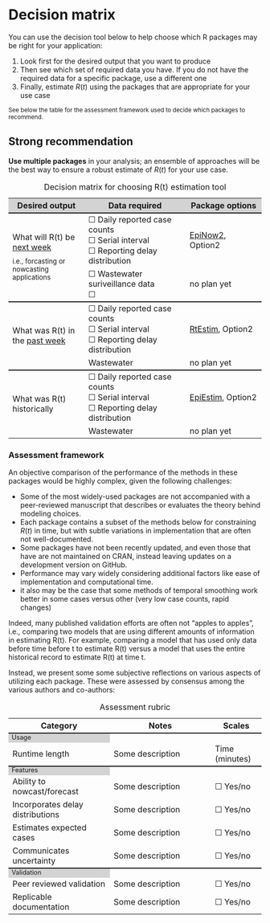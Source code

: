 # Decision matrix {#sec-top .unnumbered}

You can use the decision tool below to help choose which R packages may be right for your application:

1. Look first for the desired output that you want to produce
1. Then see which set of required data you have. If you do not have the required data for a specific package, use a different one
1. Finally, estimate $R(t)$ using the packages that are appropriate for your use case

<small>See below the table for the assessment framework used to decide which packages to recommend.</small>

::: {.callout-important}
## Strong recommendation
**Use multiple packages** in your analysis; an ensemble of approaches will be the best way to ensure a robust estimate of $R(t)$ for your use case. 
:::

```{=html}
<table>
    <caption>Decision matrix for choosing R(t) estimation tool</caption>
    <!---HEADING --->
    <tr style="border-top: none; background-color: lightgrey;">
      <th style="font-weight: bold; width: 30%">Desired output</th>
      <th style="font-weight: bold; width: 40%">Data required</th>
      <th style="font-weight: bold; width: 30%">Package options</th>
    </tr>
    <!---GROUP 1: NOW-CASTING --->
    <tr style="border-top: 2px solid;">
        <td rowspan="2">
          What will R(t) be <u>next week</u> <div style="height:10px;"><br></div>
          <small>i.e., forcasting or nowcasting applications</small>
        </td>
        <td>
          ☐ Daily reported case counts <div style="height:1px;"><br></div>
          ☐ Serial interval <div style="height:1px;"><br></div>
          ☐ Reporting delay distribution
        </td>
        <td>
            <a href="package_EpiNow2.html#sec-top">EpiNow2</a>, 
            Option2
        </td>
    </tr>
    <tr>
        <td> 
          ☐ Wastewater suriveillance data <div style="height:1px;"><br></div>
          ☐ 
        </td>
        <td>no plan yet</td>
    </tr>
    <!---GROUP 2: Recent Historical --->
    <tr style="border-top: 2px solid;">
        <td rowspan="2">
          What was R(t) in the <u> past week</u>
        </td>
        <td>
          ☐ Daily reported case counts <div style="height:1px;"><br></div>
          ☐ Serial interval <div style="height:1px;"><br></div>
          ☐ Reporting delay distribution
        </td>
        <td>
            <a href="package_RtEstim.html#sec-top">RtEstim</a>, 
            Option2
        </td>
    </tr>
    <tr>
        <td>Wastewater </td>
        <td>no plan yet</td>
    </tr>
    
        <!---GROUP 3: Past Historical --->
    <tr style="border-top: 2px solid;">
        <td rowspan="2">
          What was R(t) historically
        </td>
        <td>
          ☐ Daily reported case counts <div style="height:1px;"><br></div>
          ☐ Serial interval <div style="height:1px;"><br></div>
          ☐ Reporting delay distribution
        </td>
        <td>
            <a href="package_EpiEstim.html#sec-top">EpiEstim</a>, 
            Option2
        </td>
    </tr>
    <tr>
        <td>Wastewater </td>
        <td>no plan yet</td>
    </tr>
    
</table>

```

### Assessment framework {#sec-assessment}

An objective comparison of the performance of the methods in these packages would be highly complex, given the following challenges:

- Some of the most widely-used packages are not accompanied with a peer-reviewed manuscript that describes or evaluates the theory behind modeling choices. 
- Each package contains a subset of the methods below for constraining $R(t)$ in time, but with subtle variations in implementation that are often not well-documented. 
- Some packages have not been recently updated, and even those that have are not maintained on CRAN, instead leaving updates on a development version on GitHub. 
- Performance may vary widely considering additional factors like ease of implementation and computational time.
- it also may be the case that some methods of temporal smoothing work better
    in some cases versus other (very low case counts, rapid changes)

Indeed, many published validation efforts are often not "apples to apples", i.e., comparing two models that are using different amounts of information in estimating R(t). For example, comparing a model that has used only data before time before t to estimate R(t) versus a model that uses the entire historical record to estimate R(t) at time t.

Instead, we present some some subjective reflections on various aspects of utilizing each package. These were assessed by consensus among the various authors and co-authors:

```{=html}
<table>
    <caption>Assessment rubric</caption>
    <!---HEADING --->
    <tr style="border-top: none;">
      <th style="font-weight: bold; width: 40%">Category</th>
      <th style="font-weight: bold; width: 40%">Notes</th>
      <th style="font-weight: bold; width: 20%">Scales</th>
    </tr>
    
        <!------ SECTION 1: USAGE -------->
    <tr columnspan="3", style="background-color: lightgrey;border-top: 2px solid;margin-top: 1;margin-bottom: 1; line-height: 1;font-size: 0.8em;">
      <td> Usage </td>
    </tr>

    <tr>
        <td>Runtime length</td>
        <td>Some description</td>
        <td>
          Time (minutes)
        </td>
    </tr>
      
      <!------ SECTION 2: FEATURES -------->
    <tr columnspan="3", style="background-color: lightgrey;border-top: 2px solid;margin-top: 1;margin-bottom: 1; line-height: 1;font-size: 0.8em;">
      <td> Features </td>
    </tr>
        <tr>
        <td>Ability to nowcast/forecast</td>
        <td>Some description</td>
        <td>
          ☐ Yes/no
                  </td>
    </tr>
                    <tr>
        <td>Incorporates delay distributions</td>
        <td>Some description</td>
        <td>
          ☐ Yes/no
        </td>
    </tr>
    
                        <tr>
        <td>Estimates expected cases </td>
        <td>Some description</td>
        <td>
          ☐ Yes/no
        </td>
    </tr>

                        <tr>
        <td>Communicates uncertainty</td>
        <td>Some description</td>
        <td>
☐ Yes/no
        </td>
    </tr>

      <!------ SECTION 3: Validation -------->
    <tr columnspan="3", style="background-color: lightgrey;border-top: 2px solid;margin-top: 1;margin-bottom: 1; line-height: 1;font-size: 0.8em;">
      <td> Validation </td>
    </tr>
    
                        <tr>
        <td>Peer reviewed validation</td>
        <td>Some description</td>
        <td>
          ☐ Yes/no
        </td>
    </tr>
    
                        <tr>
        <td>Replicable documentation</td>
        <td>Some description</td>
        <td>
          ☐ Yes/no
        </td>
    </tr>


</table>

```
